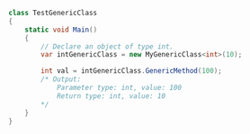 ```csharp
class TestGenericClass
{
    static void Main()
    {
        // Declare an object of type int.
        var intGenericClass = new MyGenericClass<int>(10);

        int val = intGenericClass.GenericMethod(100);
        /* Output:
            Parameter type: int, value: 100
            Return type: int, value: 10
        */
    }
}
```
